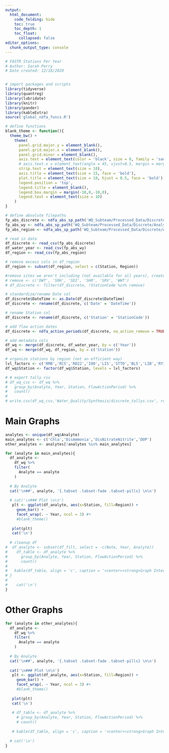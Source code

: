 ```yaml
---
output:
  html_document:
    code_folding: hide
    toc: true
    toc_depth: 1
    toc_float:
      collapsed: false
editor_options:
  chunk_output_type: console
---
```


```r
# FASTR Stations Per Year
# Author: Sarah Perry
# Date created: 12/18/2020


# import packages and scripts
library(tidyverse)
library(quantreg)
library(lubridate)
library(knitr)
library(pander)
library(kableExtra)
source('global_ndfa_funcs.R')

# define functions
blank_theme <- function(){
  theme_bw() +
    theme(
      panel.grid.major.y = element_blank(),
      panel.grid.major.x = element_blank(),
      panel.grid.minor = element_blank(),
      axis.text = element_text(color = 'black', size = 8, family = 'sans'),
      # axis.text.x = element_text(angle = 45, vjust=0.5, margin = margin(t = 1)),
      strip.text = element_text(size = 10),
      axis.title = element_text(size = 15, face = 'bold'),
      plot.title = element_text(size = 10, hjust = 0.5, face = 'bold'),
      legend.position = 'top',
      legend.title = element_blank(),
      legend.box.margin = margin(-10,0,-10,0),
      legend.text = element_text(size = 10)
    )
}
```

```r
# define absolute filepaths
fp_abs_discrete <- ndfa_abs_sp_path('WQ_Subteam/Processed_Data/Discrete/WQ_OUTPUT_Discrete_Lab_formatted.csv')
fp_abs_wy <- ndfa_abs_sp_path('WQ_Subteam/Processed_Data/Discrete/Analysis/FlowDatesDesignations.csv')
fp_abs_region <- ndfa_abs_sp_path('WQ_Subteam/Processed_Data/Discrete/Analysis/NDFA_map.csv')

# read in data
df_discrete <- read_csv(fp_abs_discrete)
df_water_year <- read_csv(fp_abs_wy)
df_region <- read_csv(fp_abs_region)

# remove excess cols in df_region
df_region <- subset(df_region, select = c(Station, Region))

#remove sites we aren't including (not available for all years), create a column for year
# remove <- c('DWT', 'SRH', 'SDI', 'SHR', 'SRV', 'WWT')
# df_discrete <- filter(df_discrete, !StationCode %in% remove)

# standardize/rename Date col
df_discrete$DateTime <- as.Date(df_discrete$DateTime)
df_discrete <- rename(df_discrete, c('Date' = 'DateTime'))

# rename Station col
df_discrete <- rename(df_discrete, c('Station' = 'StationCode'))

# add flow action dates
df_discrete <- ndfa_action_periods(df_discrete, na_action_remove = TRUE, keep_action_dates = FALSE)

# add metadata cols
df_wq <- merge(df_discrete, df_water_year, by = c('Year')) 
df_wq <- merge(df_wq, df_region, by = c('Station')) 

# organize stations by region (not an efficient way)
lvl_factors <- c('RMB','RCS','RD22','I80','LIS','STTD','BL5','LIB','RYI','RVB')
df_wq$Station <- factor(df_wq$Station, levels = lvl_factors)

# # export tally csv
# df_wq_csv <- df_wq %>%
#   group_by(Analyte, Year, Station, FlowActionPeriod) %>%
#   count()
# 
# write.csv(df_wq_csv,'Water_Quality/Synthesis/discrete_tallys.csv', row.names = FALSE)
```

# Main Graphs {.tabset .tabset-fade .tabset-pills}
```r
analytes <- unique(df_wq$Analyte)
main_analytes <- c('Chla','DisAmmonia','DisNitrateNitrite','DOP')
other_analytes <- analytes[!analytes %in% main_analytes]

for (analyte in main_analytes){
  df_analyte <-
    df_wq %>%
    filter(
      Analyte == analyte
    )
  
  # By Analyte
  cat('\n##', analyte, '{.tabset .tabset-fade .tabset-pills} \n\n')
  
  # cat('\n### Plot \n\n')
   plt <- ggplot(df_analyte, aes(x=Station, fill=Region)) + 
     geom_bar() +
     facet_wrap(. ~ Year, ncol = 3) #+
     #blank_theme()
   
   plot(plt)
   cat('\n')
   
  # cleanup df
#  df_analyte <- subset(df_filt, select = -c(Note, Year, Analyte))
#    df_table <- df_analyte %>%
#      group_by(Analyte, Year, Station, FlowActionPeriod) %>%
#      count()
#   
#   kable(df_table, align = 'c', caption = '<center><strong>Graph Interpretations</strong></center>')
# }
#    
#    cat('\n')
}
```

# Other Graphs {.tabset .tabset-fade .tabset-pills}
```r
for (analyte in other_analytes){
  df_analyte <-
    df_wq %>%
    filter(
      Analyte == analyte
    )
  
  # By Analyte
  cat('\n##', analyte, '{.tabset .tabset-fade .tabset-pills} \n\n')
  
  cat('\n### Plot \n\n')
   plt <- ggplot(df_analyte, aes(x=Station, fill=Region)) + 
     geom_bar() +
     facet_wrap(. ~ Year, ncol = 3) #+
     #blank_theme()
   
   plot(plt)
   cat('\n')
   
   # df_table <- df_analyte %>%
     # group_by(Analyte, Year, Station, FlowActionPeriod) %>%
     # count()
   
   # kable(df_table, align = 'c', caption = '<center><strong>Graph Interpretations</strong></center>')
   
  # cat('\n')
}
```

